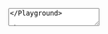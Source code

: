 

<Playground playgroundLink="/storybook/ec/index.html?selectedKind=TextArea&selectedStory=default&stories=0">
  <TextArea
    id="example1"
    label={demoContentDefault.label}
    placeholder={demoContentDefault.placeholder}
    rows={4}
    helperText="Help message"
  />
</Playground>

## Disabled

<Playground playgroundLink="/storybook/ec/index.html?selectedKind=TextArea&selectedStory=default&stories=0">
  <TextArea
    id="example2"
    label={demoContentDefault.label}
    placeholder={demoContentDefault.placeholder}
    rows={4}
    helperText="Help message"
    disabled
  />
</Playground>

## With error

<Playground playgroundLink="/storybook/ec/index.html?selectedKind=TextArea&selectedStory=default&stories=0">
  <TextArea
    id="example3"
    label={demoContentDefault.label}
    placeholder={demoContentDefault.placeholder}
    rows={4}
    helperText="Help message"
    invalid
    invalidText="Error message"
  />
</Playground>
